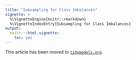 ```yaml
---
title: "Subsampling for Class Imbalances"
vignette: >
  %\VignetteEngine{knitr::rmarkdown}
  %\VignetteIndexEntry{Subsampling for Class Imbalances}
output:
  knitr:::html_vignette:
    toc: yes
---
```


This article has been moved to [`tidymodels.org`](https://www.tidymodels.org/learn/models/sub-sampling/). 

